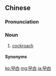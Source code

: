 ==Chinese==
{{zh-forms|alt=甴曱,虼蚻-more common in Min Nan}}

===Pronunciation===
{{zh-pron
|c=gaat6 zaat6-2
|c-t=ka1 tat4*
|mn=xm,zz,kh,tp,tn,tc,yl,hc,lk,km,mg:ka-choa̍h/qz:kǎ-choa̍h/sx,tc:ka-chōa
|mn-t=ga1 zuah8
|cat=n
}}

===Noun===
{{zh-noun}}

# {{lb|zh|chiefly|Cantonese|Teochew}} [[cockroach]]

====Synonyms====
{{zh-dial|蟑螂}}

{{zh-cat|Cockroaches}}

[[ko:曱甴]]
[[mg:曱甴]]
[[ja:曱甴]]